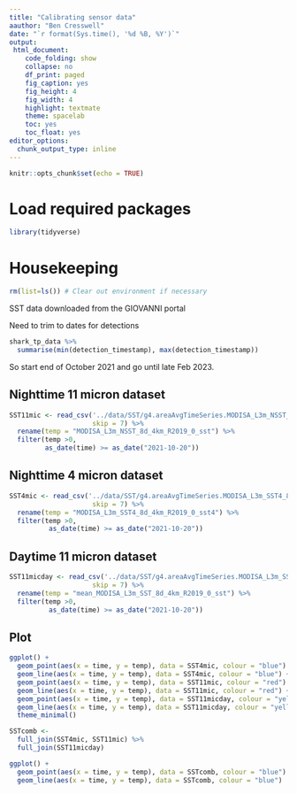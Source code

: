 ```yaml
---
title: "Calibrating sensor data"
aauthor: "Ben Cresswell"
date: "`r format(Sys.time(), '%d %B, %Y')`"
output: 
 html_document:
    code_folding: show
    collapse: no
    df_print: paged
    fig_caption: yes
    fig_height: 4
    fig_width: 4
    highlight: textmate
    theme: spacelab
    toc: yes
    toc_float: yes
editor_options: 
  chunk_output_type: inline
---
```



```r
knitr::opts_chunk$set(echo = TRUE)
```

# Load required packages
```r
library(tidyverse)
```

# Housekeeping
```r
rm(list=ls()) # Clear out environment if necessary
```

SST data downloaded from the GIOVANNI portal





Need to trim to dates for detections

```r
shark_tp_data %>% 
  summarise(min(detection_timestamp), max(detection_timestamp))
```
So start end of October 2021 and go until late Feb 2023.

## Nighttime 11 micron dataset
```r
SST11mic <- read_csv('../data/SST/g4.areaAvgTimeSeries.MODISA_L3m_NSST_8d_4km_R2019_0_sst.20211019-20230305.146E_13S_146E_13S.csv', 
                     skip = 7) %>% 
  rename(temp = "MODISA_L3m_NSST_8d_4km_R2019_0_sst") %>% 
  filter(temp >0,
         as_date(time) >= as_date("2021-10-20"))
```

## Nighttime 4 micron dataset
```r
SST4mic <- read_csv('../data/SST/g4.areaAvgTimeSeries.MODISA_L3m_SST4_8d_4km_R2019_0_sst4.20211019-20230305.146E_13S_146E_13S.csv', 
                     skip = 7) %>% 
  rename(temp = "MODISA_L3m_SST4_8d_4km_R2019_0_sst4") %>% 
  filter(temp >0,
          as_date(time) >= as_date("2021-10-20"))
```

## Daytime 11 micron dataset
```r
SST11micday <- read_csv('../data/SST/g4.areaAvgTimeSeries.MODISA_L3m_SST_8d_4km_R2019_0_sst.20211019-20230305.146E_13S_146E_13S.csv', 
                     skip = 7) %>% 
  rename(temp = "mean_MODISA_L3m_SST_8d_4km_R2019_0_sst") %>% 
  filter(temp >0,
          as_date(time) >= as_date("2021-10-20"))
```

## Plot
```r
ggplot() +
  geom_point(aes(x = time, y = temp), data = SST4mic, colour = "blue") +
  geom_line(aes(x = time, y = temp), data = SST4mic, colour = "blue") +
  geom_point(aes(x = time, y = temp), data = SST11mic, colour = "red") +
  geom_line(aes(x = time, y = temp), data = SST11mic, colour = "red") +
  geom_point(aes(x = time, y = temp), data = SST11micday, colour = "yellow") +
  geom_line(aes(x = time, y = temp), data = SST11micday, colour = "yellow") +
  theme_minimal()
```


```r
SSTcomb <- 
  full_join(SST4mic, SST11mic) %>% 
  full_join(SST11micday)
```


```r
ggplot() +
  geom_point(aes(x = time, y = temp), data = SSTcomb, colour = "blue") +
  geom_line(aes(x = time, y = temp), data = SSTcomb, colour = "blue")
```



